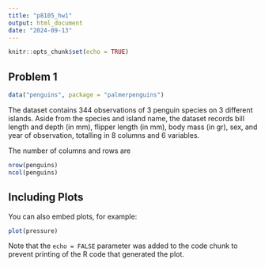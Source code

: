 ```yaml
---
title: "p8105_hw1"
output: html_document
date: "2024-09-13"
---
```


```r
knitr::opts_chunk$set(echo = TRUE)
```

## Problem 1

```r
data("penguins", package = "palmerpenguins")
```

The dataset contains 344 observations of 3 penguin species on 3 different islands. Aside from the species and island name, the dataset records bill length and depth (in mm), flipper length (in mm), body mass (in gr), sex, and year of observation, totalling in 8 columns and 6 variables. 

The number of columns and rows are
```r
nrow(penguins)
ncol(penguins)
```

## Including Plots

You can also embed plots, for example:

```r
plot(pressure)
```

Note that the `echo = FALSE` parameter was added to the code chunk to prevent printing of the R code that generated the plot.
